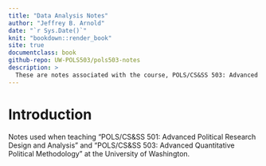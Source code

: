 ```yaml
---
title: "Data Analysis Notes"
author: "Jeffrey B. Arnold"
date: "`r Sys.Date()`"
knit: "bookdown::render_book"
site: true
documentclass: book
github-repo: UW-POLS503/pols503-notes
description: >
  These are notes associated with the course, POLS/CS&SS 503: Advanced Quantitative Political Methodology at the University of Washington.
---
```


# Introduction

Notes used when teaching "POLS/CS&SS 501: Advanced Political Research Design and Analysis" and "POLS/CS&SS 503: Advanced Quantitative Political Methodology" at the University of Washington.

<!-- Dummy math to ensure that math equations always occur -->
$$
$$
